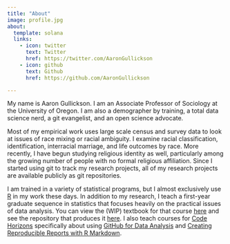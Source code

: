 ```yaml
---
title: "About"
image: profile.jpg
about:
  template: solana
  links:
    - icon: twitter
      text: Twitter
      href: https://twitter.com/AaronGullickson
    - icon: github
      text: Github
      href: https://github.com/AaronGullickson

---
```


My name is Aaron Gullickson. I am an Associate Professor of Sociology at the University of Oregon. I am also a demographer by training, a total data science nerd, a git evangelist, and an open science advocate.

Most of my empirical work uses large scale census and survey data to look at issues of race mixing or racial ambiguity. I examine racial classification, identification, interracial marriage, and life outcomes by race. More recently, I have begun studying religious identity as well, particularly among the growing number of people with no formal religious affiliation. Since I started using git to track my research projects, all of my research projects are available publicly as git repositories.

I am trained in a variety of statistical programs, but I almost exclusively use [R](https://www.r-project.org/) in my work these days. In addition to my research, I teach a first-year graduate sequence in statistics that focuses heavily on the practical issues of data analysis. You can view the (WIP) textbook for that course [here](https://stat-analysis.netlify.app/) and see the repository that produces it [here](https://github.com/AaronGullickson/combined_stats). I also teach courses for [Code Horizons](https://codehorizons.com/) specifically about using [GitHub for Data Analysis](https://codehorizons.com/Seminars/github-for-data-analysis/) and [Creating Reproducible Reports with R Markdown](https://codehorizons.com/Seminars/creating-reproducible-reports-with-r-markdown/).